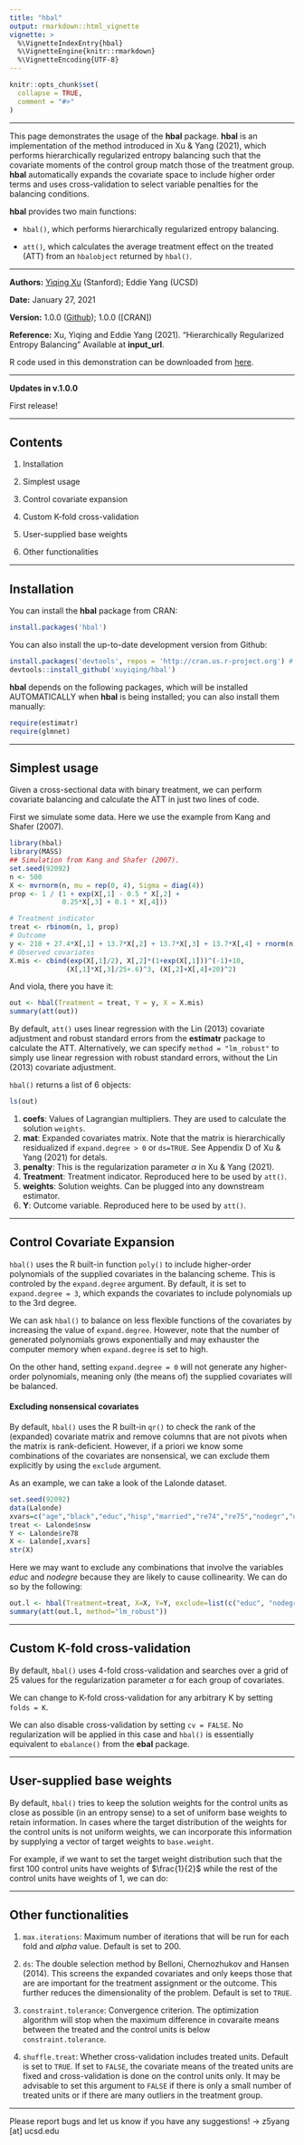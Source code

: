```yaml
---
title: "hbal"
output: rmarkdown::html_vignette
vignette: >
  %\VignetteIndexEntry{hbal}
  %\VignetteEngine{knitr::rmarkdown}
  %\VignetteEncoding{UTF-8}
---
```


```r
knitr::opts_chunk$set(
  collapse = TRUE,
  comment = "#>"
)
```

***

This page demonstrates the usage of the **hbal** package. **hbal** is an implementation of the method introduced in Xu \& Yang (2021), which performs hierarchically regularized entropy balancing such that the covariate moments of the control group match those of the treatment group. **hbal** automatically expands the covariate space to include higher order terms and uses cross-validation to select variable penalties for the balancing conditions.

**hbal** provides two main functions:

* `hbal()`, which performs hierarchically regularized entropy balancing.

* `att()`, which calculates the average treatment effect on the treated (ATT) from an `hbalobject` returned by `hbal()`. 

***

**Authors:** [Yiqing Xu](http://yiqingxu.org/) (Stanford); Eddie Yang (UCSD)

**Date:** January 27, 2021

**Version:** 1.0.0 ([Github](https://github.com/xuyiqing/hbal)); 1.0.0 ([CRAN])

**Reference:** Xu, Yiqing and Eddie Yang (2021). "Hierarchically Regularized Entropy Balancing" Available at **input_url**.

R code used in this demonstration can be downloaded from [here](http://yiqingxu.org/software/xuyiqing/hbal_examples.R).

***
**Updates in v.1.0.0**

First release!

***

## Contents

1. Installation

2. Simplest usage

3. Control covariate expansion

4. Custom K-fold cross-validation

5. User-supplied base weights

6. Other functionalities

***

## Installation

You can install the **hbal** package from CRAN: 
```r
install.packages('hbal') 
```

You can also install the up-to-date development version from Github: 
```r
install.packages('devtools', repos = 'http://cran.us.r-project.org') # if not already installed
devtools::install_github('xuyiqing/hbal')
```

**hbal** depends on the following packages, which will be installed AUTOMATICALLY when **hbal** is being installed; you can also install them manually:  
```r
require(estimatr)  
require(glmnet) 
```

***
## Simplest usage

Given a cross-sectional data with binary treatment, we can perform covariate balancing and calculate the ATT in just two lines of code.

First we simulate some data. Here we use the example from Kang and Shafer (2007).
```r
library(hbal)
library(MASS)
## Simulation from Kang and Shafer (2007).
set.seed(92092)
n <- 500
X <- mvrnorm(n, mu = rep(0, 4), Sigma = diag(4))
prop <- 1 / (1 + exp(X[,1] - 0.5 * X[,2] + 
			 0.25*X[,3] + 0.1 * X[,4]))

# Treatment indicator
treat <- rbinom(n, 1, prop)
# Outcome
y <- 210 + 27.4*X[,1] + 13.7*X[,2] + 13.7*X[,3] + 13.7*X[,4] + rnorm(n)
# Observed covariates
X.mis <- cbind(exp(X[,1]/2), X[,2]*(1+exp(X[,1]))^(-1)+10, 
			  (X[,1]*X[,3]/25+.6)^3, (X[,2]+X[,4]+20)^2)
```

And viola, there you have it:

```r
out <- hbal(Treatment = treat, Y = y, X = X.mis)
summary(att(out))
```

By default, `att()` uses linear regression with the Lin (2013) covariate adjustment and robust standard errors from the **estimatr** package to calculate the ATT. Alternatively, we can specify `method = "lm_robust"` to simply use linear regression with robust standard errors, without the Lin (2013) covariate adjustment.

`hbal()` returns a list of 6 objects:

```r
ls(out)
```

1. **coefs**: Values of Lagrangian multipliers. They are used to calculate the solution `weights`.
2. **mat**: Expanded covariates matrix. Note that the matrix is hierarchically residualized if `expand.degree > 0` or `ds=TRUE`. See Appendix D of Xu \& Yang (2021) for detals.
3. **penalty**: This is the regularization parameter $\alpha$ in  Xu \& Yang (2021).
4. **Treatment**: Treatment indicator. Reproduced here to be used by `att()`.
5. **weights**: Solution weights. Can be plugged into any downstream estimator.
6. **Y**: Outcome variable. Reproduced here to be used by `att()`.

***
## Control Covariate Expansion

`hbal()` uses the R built-in function `poly()` to include higher-order polynomials of the supplied covariates in the balancing scheme. This is controled by the `expand.degree` argument. By default, it is set to `expand.degree = 3`, which expands the covariates to include polynomials up to the 3rd degree.

We can ask `hbal()` to balance on less flexible functions of the covariates by increasing the value of `expand.degree`. However, note that the number of generated polynomials grows exponentially and may exhauster the computer memory when `expand.degree` is set to high. 

On the other hand, setting `expand.degree = 0` will not generate any higher-order polynomials, meaning only (the means of) the supplied covariates will be balanced.

#### Excluding nonsensical covariates

By default, `hbal()` uses the R built-in `qr()` to check the rank of the (expanded) covariate matrix and remove columns that are not pivots when the matrix is rank-deficient. However, if a priori we know some combinations of the covariates are nonsensical, we can exclude them explicitly by using the `exclude` argument.

As an example, we can take a look of the Lalonde dataset. 
```r
set.seed(92092)
data(Lalonde)
xvars=c("age","black","educ","hisp","married","re74","re75","nodegr","u74","u75")
treat <- Lalonde$nsw
Y <- Lalonde$re78
X <- Lalonde[,xvars]
str(X)
```

Here we may want to exclude any combinations that involve the variables *educ* and *nodegre* because they are likely to cause collinearity. We can do so by the following:
```r
out.l <- hbal(Treatment=treat, X=X, Y=Y, exclude=list(c("educ", "nodegr")))
summary(att(out.l, method="lm_robust"))
```
***

## Custom K-fold cross-validation

By default, `hbal()` uses 4-fold cross-validation and searches over a grid of 25 values for the regularization parameter $\alpha$ for each group of covariates.

We can change to K-fold cross-validation for any arbitrary K by setting `folds = K`.


We can also disable cross-validation by setting `cv = FALSE`. No regularization will be applied in this case and `hbal()` is essentially equivalent to `ebalance()` from the **ebal** package.

***

## User-supplied base weights

By default, `hbal()` tries to keep the solution weights for the control units as close as possible (in an entropy sense) to a set of uniform base weights to retain information. In cases where the target distribution of the weights for the control units is not uniform weights, we can incorporate this information by supplying a vector of target weights to `base.weight`. 

For example, if we want to set the target weight distribution such that the first 100 control units have weights of $\frac{1}{2}$ while the rest of the control units have weights of 1, we can do:

***

## Other functionalities

1. `max.iterations`: Maximum number of iterations that will be run for each fold and $alpha$ value. Default is set to 200.

2. `ds`: The double selection method by Belloni, Chernozhukov and Hansen (2014). This screens the expanded covariates and only keeps those that are are important for the treatment assignment or the outcome. This further reduces the dimensionality of the problem. Default is set to `TRUE`.

3. `constraint.tolerance`: Convergence criterion. The optimization algorithm will stop when the maximum difference in covaraite means between the treated and the control units is below `constraint.tolerance`.

4. `shuffle.treat`: Whether cross-validation includes treated units. Default is set to `TRUE`. If set to `FALSE`, the covariate means of the treated units are fixed and cross-validation is done on the control units only. It may be advisable to set this argument to `FALSE` if there is only a small number of treated units or if there are many outliers in the treatment group.

***

Please report bugs and let us know if you have any suggestions! -> z5yang [at] ucsd.edu


